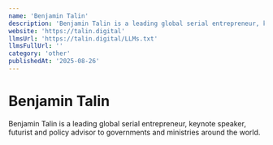 ```yaml
---
name: 'Benjamin Talin'
description: 'Benjamin Talin is a leading global serial entrepreneur, keynote speaker, futurist and policy advisor to governments and ministries around the world.'
website: 'https://talin.digital'
llmsUrl: 'https://talin.digital/LLMs.txt'
llmsFullUrl: ''
category: 'other'
publishedAt: '2025-08-26'
---
```


# Benjamin Talin

Benjamin Talin is a leading global serial entrepreneur, keynote speaker, futurist and policy advisor to governments and ministries around the world.
